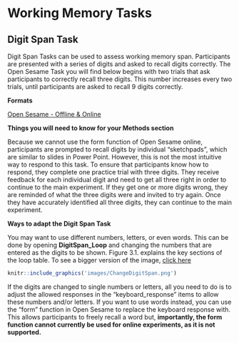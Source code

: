 # Working Memory Tasks 

## Digit Span Task

Digit Span Tasks can be used to assess working memory span. Participants are presented with a series of digits and asked to recall digits correctly. The Open Sesame Task you will find below begins with two trials that ask participants to correctly recall three digits. This number increases every two trials, until participants are asked to recall 9 digits correctly. 

**Formats**

[Open Sesame - Offline & Online](https://github.com/jmattschey/MScConversionExperiments/blob/master/GitHub/DigitSpan_Online.zip) 

**Things you will need to know for your Methods section**

Because we cannot use the form function of Open Sesame online, participants are prompted to recall digits by individual "sketchpads", which are similar to slides in Power Point. However, this is not the most intuitive way to respond to this task. To ensure that participants know how to respond, they complete one practice trial with three digits. They receive feedback for each individual digit and need to get all three right in order to continue to the main experiment. If they get one or more digits wrong, they are reminded of what the three digits were and invited to try again. Once they have accurately identified all three digits, they can continue to the main experiment.

**Ways to adapt the Digit Span Task**

You may want to use different numbers, letters, or even words. This can be done by opening **DigitSpan_Loop** and changing the numbers that are entered as the digits to be shown. Figure 3.1. explains the key sections of the loop table. To see a bigger version of the image, [click here](https://raw.githubusercontent.com/jmattschey/MScConversionExperiments/master/images/ChangeDigitSpan.png)

```r

knitr::include_graphics('images/ChangeDigitSpan.png')
```

If the digits are changed to single numbers or letters, all you need to do is to adjust the allowed responses in the "keyboard_response" items to allow these numbers and/or letters. If you want to use words instead, you can use the "form" function in Open Sesame to replace the keyboard response with. This allows participants to freely recall a word but, **importantly, the form function cannot currently be used for online experiments, as it is not supported.**

